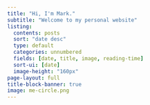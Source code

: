 ```yaml
---
title: "Hi, I'm Mark."
subtitle: "Welcome to my personal website"
listing: 
  contents: posts
  sort: "date desc"
  type: default
  categories: unnumbered
  fields: [date, title, image, reading-time]
  sort-ui: [date]
  image-height: "160px"
page-layout: full
title-block-banner: true
image: me-circle.png
---
```

